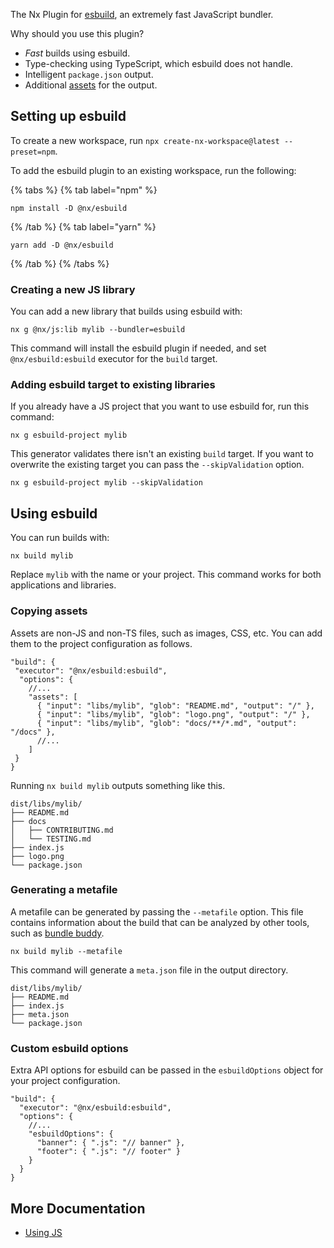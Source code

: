 The Nx Plugin for [esbuild](https://esbuild.github.io/api/), an extremely fast JavaScript bundler.

Why should you use this plugin?

- _Fast_ builds using esbuild.
- Type-checking using TypeScript, which esbuild does not handle.
- Intelligent `package.json` output.
- Additional [assets](/packages/esbuild/executors/esbuild#assets) for the output.

## Setting up esbuild

To create a new workspace, run `npx create-nx-workspace@latest --preset=npm`.

To add the esbuild plugin to an existing workspace, run the following:

{% tabs %}
{% tab label="npm" %}

```shell
npm install -D @nx/esbuild
```

{% /tab %}
{% tab label="yarn" %}

```shell
yarn add -D @nx/esbuild
```

{% /tab %}
{% /tabs %}

### Creating a new JS library

You can add a new library that builds using esbuild with:

```shell
nx g @nx/js:lib mylib --bundler=esbuild
```

This command will install the esbuild plugin if needed, and set `@nx/esbuild:esbuild` executor for the `build` target.

### Adding esbuild target to existing libraries

If you already have a JS project that you want to use esbuild for, run this command:

```shell
nx g esbuild-project mylib
```

This generator validates there isn't an existing `build` target. If you want to overwrite the existing target you can pass the `--skipValidation` option.

```shell
nx g esbuild-project mylib --skipValidation
```

## Using esbuild

You can run builds with:

```shell
nx build mylib
```

Replace `mylib` with the name or your project. This command works for both applications and libraries.

### Copying assets

Assets are non-JS and non-TS files, such as images, CSS, etc. You can add them to the project configuration as follows.

```jsonc
"build": {
 "executor": "@nx/esbuild:esbuild",
  "options": {
    //...
    "assets": [
      { "input": "libs/mylib", "glob": "README.md", "output": "/" },
      { "input": "libs/mylib", "glob": "logo.png", "output": "/" },
      { "input": "libs/mylib", "glob": "docs/**/*.md", "output": "/docs" },
      //...
    ]
 }
}
```

Running `nx build mylib` outputs something like this.

```text
dist/libs/mylib/
├── README.md
├── docs
│   ├── CONTRIBUTING.md
│   └── TESTING.md
├── index.js
├── logo.png
└── package.json
```

### Generating a metafile

A metafile can be generated by passing the `--metafile` option. This file contains information about the build that can be analyzed by other tools, such as [bundle buddy](https://www.bundle-buddy.com/esbuild).

```shell
nx build mylib --metafile
```

This command will generate a `meta.json` file in the output directory.

```text
dist/libs/mylib/
├── README.md
├── index.js
├── meta.json
└── package.json
```

### Custom esbuild options

Extra API options for esbuild can be passed in the `esbuildOptions` object for your project configuration.

```jsonc
"build": {
  "executor": "@nx/esbuild:esbuild",
  "options": {
    //...
    "esbuildOptions": {
      "banner": { ".js": "// banner" },
      "footer": { ".js": "// footer" }
    }
  }
}
```

## More Documentation

- [Using JS](/packages/js)
